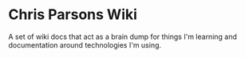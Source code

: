 # Chris Parsons Wiki

A set of wiki docs that act as a brain dump for things I'm learning and documentation around technologies I'm using.
